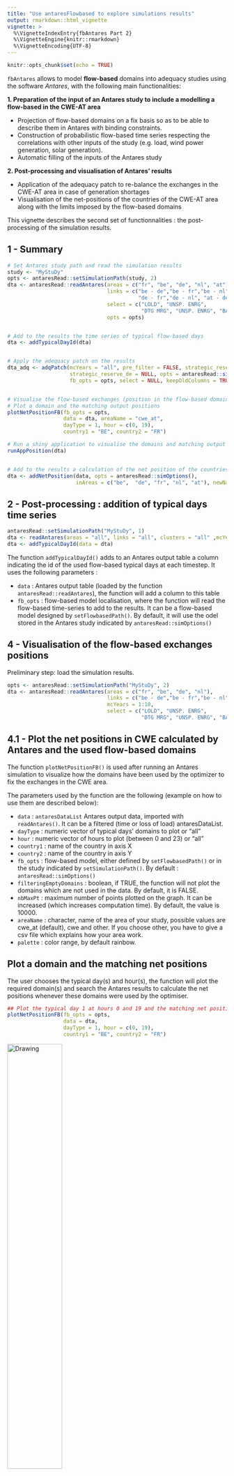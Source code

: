 ```yaml
---
title: "Use antaresFlowbased to explore simulations results"
output: rmarkdown::html_vignette
vignette: >
  %\VignetteIndexEntry{fbAntares Part 2}
  %\VignetteEngine{knitr::rmarkdown}
  %\VignetteEncoding{UTF-8}
---
```

  
```r
knitr::opts_chunk$set(echo = TRUE)
```


``fbAntares`` allows to model **flow-based** domains into adequacy studies using the software *Antares*, with the following main functionalities: 

**1. Preparation of the input of an Antares study to include a modelling a flow-based in the CWE-AT area**

- Projection of flow-based domains on a fix basis  so as to be able to describe them in Antares with binding constraints.
- Construction of probabilistic flow-based time series respecting the correlations with other inputs of the study (e.g. load, wind power generation, solar generation).
- Automatic filling of the inputs of the Antares study 

**2. Post-processing and visualisation of Antares’ results**

- Application of the adequacy patch to re-balance the exchanges in the CWE-AT area in case of generation shortages
- Visualisation of the net-positions of the countries of the CWE-AT area along with the limits imposed by the flow-based domains


This vignette describes the second set of functionnalities : the post-processing of the simulation results.


## 1 - Summary

```r

# Set Antares study path and read the simulation results
study <- "MyStuDy"
opts <- antaresRead::setSimulationPath(study, 2)
dta <- antaresRead::readAntares(areas = c("fr", "be", "de", "nl", "at"),
                                links = c("be - de","be - fr","be - nl",
                                          "de - fr","de - nl", "at - de"), mcYears = 1:10,
                                select = c("LOLD", "UNSP. ENRG",
                                           "DTG MRG", "UNSP. ENRG", "BALANCE", "FLOW LIN."),
                                opts = opts)


# Add to the results the time series of typical flow-based days
dta <- addTypicalDayId(dta)


# Apply the adequacy patch on the results
dta_adq <- adqPatch(mcYears = "all", pre_filter = FALSE, strategic_reserve_be = NULL,
                    strategic_reserve_de = NULL, opts = antaresRead::simOptions(),
                    fb_opts = opts, select = NULL, keepOldColumns = TRUE)


# Visualise the flow-based exchanges (position in the flow-based domains) 
# Plot a domain and the matching output positions
plotNetPositionFB(fb_opts = opts,
                  data = dta, areaName = "cwe_at",
                  dayType = 1, hour = c(0, 19),
                  country1 = "BE", country2 = "FR")

# Run a shiny application to visualise the domains and matching output positions
runAppPosition(dta)


# Add to the results a calculation of the net position of the countries within an area (by default, position in CWE)
dta <- addNetPosition(data, opts = antaresRead::simOptions(), 
                      inAreas = c("be",  "de", "fr", "nl", "at"), newName = "_CWEAt")


```



## 2 - Post-processing : addition of typical days time series
```r

antaresRead::setSimulationPath("MyStuDy", 1)
dta <- readAntares(areas = "all", links = "all", clusters = "all" ,mcYears = 1:10)
dta <- addTypicalDayId(data = dta)
```

The function ``addTypicalDayId()`` adds to an Antares output table a column indicating the id of the used flow-based typical days at each timestep. It uses the following parameters : 

* ``data`` : Antares output table (loaded by the function ``antaresRead::readAntares``), the function will add a column to this table
* ``fb_opts`` : flow-based model localisation, where the function will read the flow-based time-series to add to the results. It can be a flow-based model designed by ``setFlowbasedPath()``. By default, it will use the odel stored in the Antares study indicated by ``antaresRead::simOptions()``


<!-- ## 3 - Application of the adequacy patch -->
<!-- ## 3.1 - Why the adequacy patch? -->
<!-- Although it is applied as a post-processing for Antares, the adequacy patch is in reality an integral part of the market coupling algorithm. -->

<!-- This patch intervenes in case of unsupplied energy : the optimal situation will be the one reducing the maximum amount of unsupplied energy in the whole interconnected areas and this may lead to increasing the unsupplied energy in some areas (countries exporting while in loss of load situation for example). The aim of the patch is to move from the optimal situation at CWE perimeter to a solution splitting the effort in a « fair » way. -->

<!-- This function is a post-processing of Antares results (optimisation algorithm), its aim is to re-compute the net positions (exports - imports) in the CWE area while :  -->

<!-- * Respecting the flow-based domain limits -->
<!-- * Having for each country imports proportionnal to the amount of unsupplied energy without exchanges -->

<!-- Example : Area "fr" is exporting while having unsupplied energy. After the post-processing, it is exporting only the volume it can to reduce area "be" 's unsupplied energy without endangering its own safety.  -->

<!-- <img src="ex_adq_patch.png" alt="Drawing" style="width: 100%; height: 100%"> -->


<!-- ## 3.2 - Application of the adequacy patch -->
<!-- ```{r, eval=FALSE} -->
<!-- opts <- antaresRead::setSimulationPath("MyStuDy", 2) -->
<!-- dta <- adqPatch(mcYears = "all", pre_filter = FALSE, strategic_reserve_be = NULL, -->
<!--                 strategic_reserve_de = NULL, opts = antaresRead::simOptions(), -->
<!--                 fb_opts = opts, select = NULL, keepOldColumns = TRUE) -->
<!-- ## or -->
<!-- dta <- adqPatch(fb_opts = opts) -->
<!-- ``` -->

<!-- The ``adqPatch()`` function applies a post-processing on an Antares study output. It loads the results of the study indicated by ``antaresRead::setSimulationPath()`` and selects the times with unsupplied energy to apply the patch optimisation algorithm described above. -->
<!-- By default, the function returns the results for all the MC years : -->

<!-- * areas be, de, fr and nl : BALANCE, LOLD, UNSP. ENRG, DTG MRG -->
<!-- * links be - de, be - fr, be - nl, de - fr, de - nl :  FLOW LIN. -->

<!-- It uses the following parameters : -->

<!-- * ``mcYears`` : selection of MC years to apply the patch on. By default, the value is "all". -->
<!-- * ``pre_filter`` : boolean,  if TRUE, the function selects (by reading annual results) the mcYears during which there is at least one hour of loss of load before applying the adequacy patch, the other years are not loaded and will not appear in the results of the function. By default, the value is FALSE. -->
<!-- * ``strategic_reserve_be`` : name of the area representing the strategic reserve of be, by default NULL. -->
<!-- * ``strategic_reserve_de`` : name of the area representing the strategic reserve of de, by default NULL. -->
<!-- * ``select`` : names of additionnal output colums to have in the results (other than the ones quoted above). These columns are directly loaded from Antares, unchanged. -->
<!-- * ``opts`` : Antares study, indicated by the function ``antaresRead::setSimulationPath()`` -->
<!-- * ``fb_opts`` : simulation parameters returned by the function ``setSimulationPath()`` or flow-based model path obtained with the function ``setFlowbasedPath()``. By default, the value is indicated by ``antaresRead::simOptions()`` -->
<!-- * ``keepOldColumns`` : boolean, if TRUE, the initial columns modified by the adequacy patch are also displayed after the post-processing. By default, the value is TRUE. -->



## 4 - Visualisation of the flow-based exchanges positions
Preliminary step: load the simulation results.

```r
opts <- antaresRead::setSimulationPath("MyStuDy", 2)
dta <- antaresRead::readAntares(areas = c("fr", "be", "de", "nl"),
                                links = c("be - de","be - fr","be - nl","de - fr","de - nl"), 
                                mcYears = 1:10,
                                select = c("LOLD", "UNSP. ENRG",
                                           "DTG MRG", "UNSP. ENRG", "BALANCE", "FLOW LIN."))
```

## 4.1 - Plot the net positions in CWE calculated by Antares and the used flow-based domains

The function ``plotNetPositionFB()`` is used after running an Antares simulation to visualize how the domains have been used by the optimizer to fix the exchanges in the CWE area.

The parameters used by the function are the following (example on how to use them are described below):

* ``data`` : ``antaresDataList`` Antares output data, imported with ``readAntares()``. It can be a filtered (time or loss of load) antaresDataList.
* ``dayType`` : numeric vector of typical days' domains to plot or "all"
* ``hour`` : numeric vector of hours to plot (between 0 and 23) or "all"
* ``country1`` : name of the country in axis X
* ``country2`` : name of the country in axis Y
* ``fb_opts`` : flow-based model, either defined by ``setFlowbasedPath()`` or in the study indicated by ``setSimulationPath()``. By default : ``antaresRead::simOptions()``
* ``filteringEmptyDomains`` : boolean, if TRUE, the function will not plot the domains which are not used in the data. By default, it is FALSE.
* ``nbMaxPt`` : maximum number of points plotted on the graph. It can be increased (which increases computation time). By default, the value is 10000.
* ``areaName`` : character, name of the area of your study, possible values are
cwe_at (default), cwe and other. If you choose other, you have to give a csv file
which explains how your area work.
* ``palette`` : color range, by default rainbow.


## Plot a domain and the matching net positions
The user chooses the typical day(s) and hour(s), the function will plot the required domain(s) and search the Antares results to calculate the net positions whenever these domains were used by the optimiser. 

```r
## Plot the typical day 1 at hours 0 and 19 and the matching net positions on a Belgium-France graph
plotNetPositionFB(fb_opts = opts,
                  data = dta,
                  dayType = 1, hour = c(0, 19),
                  country1 = "BE", country2 = "FR")
```

<img src="GraphAfterAntaresSim.png" alt="Drawing" style="width: 50%; height: 50%">


```r
## Plot the three typical days of summer at hour 19 and the matching net positions
plotNetPositionFB(fb_opts = opts,
                  data = dta,
                  dayType = c(1,2,3), hour = c(19),
                  country1 = "BE", country2 = "FR")
```

<img src="GraphAfterAntaresSim2.png" alt="Drawing" style="width: 50%; height: 50%">

## Select a date (or mcYear...) and plot the matching domains
By default, the function draws all the times matching the domains in the entire results table. It is then possible to filter the input table. If so, the parameter ``filteringEmptyDomains`` can be set to TRUE and the parameters ``dayType`` and ``hour`` to ALL. The function will then try and print all the domains, but actually keep only the ones used in the table.

```r
## Plot only one time, without knowing the used flow-based domain
dta$areas <- dta$areas[timeId == 5659,]
plotNetPositionFB(fb_opts = opts,
                  data = dta, areaName = "cwe_at",
                  dayType = "all", hour = "all",
                  filteringEmptyDomains = TRUE,
                  country1 = "FR", country2 = "DE")
```

<img src="filterTimeId.png" alt="Drawing" style="width: 50%; height: 50%">

## Filtering example : plot the net positions of situations of unsupplied energy
Because of the format of the Antares data table, some caution must be observed when filtering it. For example, to keep only the situations where there is unsupplied energy, one must keep all the rows representing this specific time.
Example :
```r
## An exemple of authorized filter :
idC <- c(antaresRead::getIdCols(dta$areas))
idC <- idC[idC!="area"]
LOLD <- dta$areas[,lapply(.SD, sum), by = idC, .SDcols = "LOLD"]
LOLD <- LOLD[LOLD!=0]
LOLD[,LOLD := NULL]

# Merge to filter data
dta$areas <- merge(dta$areas, LOLD, by =  idC)
## End filter


## plot domains
plotNetPositionFB(fb_opts = opts,
                  data = dta,
                  dayType = "all", hour = c(19),
                  country1 = "BE", country2 = "FR", filteringEmptyDomains = TRUE)

```
<img src="GraphAfterAntaresSim3.png" alt="Drawing" style="width: 50%; height: 50%">


## 4.2 - Run a shiny application to visualise the net positions calculated by Antares and the flow-based domains

One can also visualise the net positions graphs in a shiny application launched with ``runAppPosition``. Threee parameters only are used (``data``, ``fb_opts`` and country_list), the others are available directly in the app.

```r
runAppPosition(dta)
```
<img src="runAppPosition.png" alt="Drawing" style="width: 100%; height: 100%">

The same filters can also be applied beforehand to select only timesteps with unsupplied energy.


## 5 - Post-processing : addition of the exchange position
```r
opts <- antaresRead::setSimulationPath("MyStuDy", 2)
data <- readAntares(area = "all", links = "all", mcYears = 1)

##Add net position for CWE
data <- addNetPosition(data, opts)

##Add net position for CWE+AT
data <- addNetPosition(data, opts
                       inAreas = c("be", "de", "fr", "nl", "at"), newName = "_CWEAt")
```

The function ``addNetPosition()`` adds to an Antares output table a column calculating the net position of areas within an interconnected group of areas, based on the exchanged flows. This can be used for flow-based calculation (to get net positions in the CWE perimeter). It uses the following parameters :

* ``data`` :  Antares output table (loaded by the function ``antaresRead::readAntares()``), the function will add a column to this table
* ``opts`` : simulation parameters returned by the function ``setSimulationPath()``: this represents the directory of the Antares study. The default path is indicated by ``antaresRead::simOptions()``.
* ``inAreas`` :  lists of areas belonging to the perimeter, whose exchanges are going to be taken into account in the balance calculation. All links connecting two areas in this list are taken into account, the links connected to only one area (or none) are ignored. By default, the list is c("be", "de", "fr", "nl"), the calculation is carried out on the CWE perimeter.
* ``newName`` : suffix added to the calculated column name. By default, it is "_CWE".


<!-- ## 6 - Post-processing : adequacy patch in h5 format -->
<!-- The funtion ``adqH5()`` enables to apply the adequacy patch on a simulation in h5 format and returns the results in the same format. The plot functions and application can be used on an h5 file. -->

<!-- ```{r, eval=FALSE} -->
<!-- ## Select the Antares simulation -->
<!-- # Select the output in a classic format -->
<!-- opts <- antaresRead::setSimulationPath("MyStuDy",2) -->
<!-- # Write the study in h5 format -->
<!-- antaresRead::writeAntaresH5() -->
<!-- # Select the simulation now in an h5 file -->
<!-- opts <- antaresRead::setSimulationPath("MyNewStudy",1) -->


<!-- ## Select the flow-based model to use. The function setFlowbasedPath can also be used -->
<!-- fb_opts = antaresRead::setSimulationPath("MyOldStudy", 2) -->


<!-- ## Apply the adequacy patch -->
<!-- adqH5(opts = opts, fb_opts = fb_opts, -->
<!--       strategic_reserve_be = NULL, strategic_reserve_de = NULL) -->


<!-- ## Set alias for an easy read of the file afterwards -->
<!-- setAlias("adqPatch", "Alias for adqPatch", c("LOLD_ADQPatch", -->
<!--                                              "UNSP. ENRG_ADQPatch", "DTG MRG_ADQPatch", -->
<!--                                              "UNSP. ENRG_ADQPatch", "BALANCE_ADQPatch", -->
<!--                                              "FLOW LIN._ADQPatch", -->
<!--                                              "areas", "links")) -->
<!-- ## Read the results of the patch with alias -->
<!-- readAntares(select = "adqPatch", opts = opts, mcYears = 1) -->

<!-- ``` -->

<!-- The function has only a few parameters : -->

<!-- * ``opts`` : the designation of the Antares simulation, it must indicate an output in h5 format. These parameters are returned by the function ``setSimulationPath()``. The default path is indicated by ``antaresRead::simOptions()``. -->
<!-- * ``fb_opts`` : the flow-based model to use. Simulation parameters returned by the function setSimulationPath or flow-based model path obtained with the function ``setFlowbasedPath()``. By default, the value is indicated by ``antaresRead::simOptions()`` -->
<!-- * ``strategic_reserve_be`` : name of the area representing the strategic reserve of be, by default NULL. -->
<!-- * ``strategic_reserve_de`` : name of the area representing the strategic reserve of de, by default NULL. -->

<!-- In the h5 file, all the columns are automatically kept, including the columns of results before adequacy patch (parameter keepOldColumn in the function ``adqPatch()`` to TRUE). It is furthermost impossible to select only a few MC years to apply the patch on, or to use the pre-filter parameter.  -->

